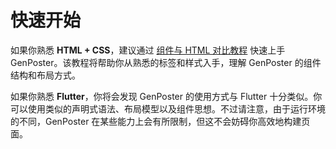 
# 快速开始

如果你熟悉 **HTML + CSS**，建议通过 [组件与 HTML 对比教程](/docs/tutorial/from-html) 快速上手 GenPoster。该教程将帮助你从熟悉的标签和样式入手，理解 GenPoster 的组件结构和布局方式。

如果你熟悉 **Flutter**，你将会发现 GenPoster 的使用方式与 Flutter 十分类似。你可以使用类似的声明式语法、布局模型以及组件思想。不过请注意，由于运行环境的不同，GenPoster 在某些能力上会有所限制，但这不会妨碍你高效地构建页面。

